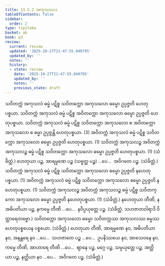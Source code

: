 ```yaml
---
title: 13.5.2 အကုသလပဒ
tableOfContents: false
sidebar:
  order: 2
type: tipitaka
basket: ab
book: p3
review:
  current: review
  updated: '2025-10-27T21:47:55.040795'
  updated_by: ''
  notes: ''
  history:
  - state: review
    date: '2025-10-27T21:47:55.040795'
    updated_by: ''
    notes: ''
    previous_state: draft
---
```



<ReviewStatus review={frontmatter.review} showDetails={true} />

<HypothesisAnnotation frontmatter={frontmatter} />

<DynamicBreadcrumb />

<Division number="27" book="p3" e="ch" v="39" p="434">

<Paragraph number="2434" book="p3">
သဝိတက္ကံ အကုသလံ ဓမ္မံ ပဋိစ္စ သဝိတက္ကော အကုသလော ဓမ္မော ဥပ္ပဇ္ဇတိ ဟေတုပစ္စယာ. သဝိတက္ကံ အကုသလံ ဓမ္မံ ပဋိစ္စ အဝိတက္ကော အကုသလော ဓမ္မော ဥပ္ပဇ္ဇတိ ဟေတုပစ္စယာ. သဝိတက္ကံ အကုသလံ ဓမ္မံ ပဋိစ္စ သဝိတက္ကော အကုသလော စ အဝိတက္ကော အကုသလော စ ဓမ္မာ ဥပ္ပဇ္ဇန္တိ ဟေတုပစ္စယာ. (3)
</Paragraph>

<Paragraph number="2435" book="p3">
အဝိတက္ကံ အကုသလံ ဓမ္မံ ပဋိစ္စ သဝိတက္ကော အကုသလော ဓမ္မော ဥပ္ပဇ္ဇတိ ဟေတုပစ္စယာ. (1)
</Paragraph>

<Paragraph number="2436" book="p3">
သဝိတက္ကံ အကုသလဉ္စ အဝိတက္ကံ အကုသလဉ္စ ဓမ္မံ ပဋိစ္စ သဝိတက္ကော အကုသလော ဓမ္မော ဥပ္ပဇ္ဇတိ ဟေတုပစ္စယာ. (1) (သံခိတ္တံ.)
</Paragraph>

</Division>
<Division number="28" book="p3" e="ch" v="39" p="435">

<Paragraph number="2437" book="p3">
ဟေတုယာ ပဉ္စ, အာရမ္မဏေ ပဉ္စ (သဗ္ဗတ္ထ ပဉ္စ) …ပေ…  အဝိဂတေ ပဉ္စ. (သံခိတ္တံ.)
</Paragraph>

</Division>
<Division number="29" book="p3" e="ch" v="39" p="435">

<Paragraph number="2438" book="p3">
သဝိတက္ကံ အကုသလံ ဓမ္မံ ပဋိစ္စ သဝိတက္ကော အကုသလော ဓမ္မော ဥပ္ပဇ္ဇတိ နဟေတုပစ္စယာ. (1)
</Paragraph>

<Paragraph number="2439" book="p3">
အဝိတက္ကံ အကုသလံ ဓမ္မံ ပဋိစ္စ သဝိတက္ကော အကုသလော ဓမ္မော ဥပ္ပဇ္ဇတိ နဟေတုပစ္စယာ. (1)
</Paragraph>

<Paragraph number="2440" book="p3">
သဝိတက္ကံ အကုသလဉ္စ အဝိတက္ကံ အကုသလဉ္စ ဓမ္မံ ပဋိစ္စ သဝိတက္ကော အကုသလော ဓမ္မော ဥပ္ပဇ္ဇတိ နဟေတုပစ္စယာ. (1) (သံခိတ္တံ.)
</Paragraph>

</Division>
<Division number="30" book="p3" e="ch" v="39" p="435">

<Paragraph number="2441" book="p3">
နဟေတုယာ တီဏိ, နအဓိပတိယာ ပဉ္စ, နကမ္မေ တီဏိ …ပေ…  နဝိပ္ပယုတ္တေ ပဉ္စ. (သံခိတ္တံ. သဟဇာတဝါရာဒိ ဝိတ္ထာရေတဗ္ဗော.)
</Paragraph>

</Division>
<Division number="31" book="p3" e="ch" v="39" p="435">

<Paragraph number="2442" book="p3">
သဝိတက္ကော အကုသလော ဓမ္မော သဝိတက္ကဿ အကုသလဿ ဓမ္မဿ ဟေတုပစ္စယေန ပစ္စယော. (သံခိတ္တံ.)
</Paragraph>

</Division>
<Division number="32" book="p3" e="ch" v="39" p="435">

<Paragraph number="2443" book="p3">
ဟေတုယာ တီဏိ, အာရမ္မဏေ နဝ, အဓိပတိယာ နဝ, အနန္တရေ နဝ …ပေ…  သဟဇာတေ ပဉ္စ …ပေ…  ဥပနိဿယေ နဝ, အာသေဝနေ နဝ, ကမ္မေ တီဏိ, အာဟာရေ တီဏိ …ပေ…  ဈာနေ ပဉ္စ, မဂ္ဂေ ပဉ္စ, သမ္ပယုတ္တေ ပဉ္စ, အတ္ထိယာ ပဉ္စ, နတ္ထိယာ နဝ …ပေ…  အဝိဂတေ ပဉ္စ. (သံခိတ္တံ.)
</Paragraph>
</Division>